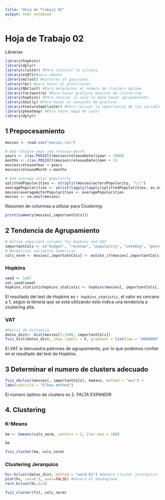 ```yaml
---
title: "Hoja de Trabajo 02"
output: html_notebook
---
```


# Hoja de Trabajo 02

Librerías
```r
library(hopkins)
library(dplyr)
library(cluster) #Para calcular la silueta
library(e1071)#para cmeans
library(mclust) #mixtures of gaussians
library(fpc) #para hacer el plotcluster
library(NbClust) #Para determinar el número de clusters óptimo
library(factoextra) #Para hacer gráficos bonitos de clustering
library(hopkins) #Para revisar si vale la pena hacer agrupamiento
library(GGally) #Para hacer el conjunto de graficos
library(FeatureImpCluster) #Para revisar la importancia de las variables en los grupos.
library(pheatmap) #Para hacer mapa de calor
library(dplyr)

```

## 1 Prepocesamiento
```r
movies <- read.csv("movies.csv")

# Add release_year and release_month
years <- c(as.POSIXlt(movies$releaseDate)$year + 1900)
months <- c(as.POSIXlt(movies$releaseDate)$mon + 1)
movies$releaseYear = years
movies$releaseMonth = months

# Add average actor popularity
splittedPopularities <- strsplit(movies$actorsPopularity, "\\|")
averagePopularities <- unlist(lapply(lapply(splittedPopularities, as.numeric), mean))
movies$averageActorPopularities <- averagePopularities
movies <- na.omit(movies)

```
Resumen de columnas a utilizar para Clustering:

```r
print(summary(movies[,importantCols]))
```




## 2 Tendencia de Agrupamiento

``` r
# Define important columns for Hopkins and VAT
importantCols <- c("budget", "revenue", "popularity", "voteAvg", "genresAmount","releaseYear", "releaseMonth", "actorsAmount", "averageActorPopularities")
# Normalizar variables numericas
cols_norm <- movies[,importantCols] <- mutate_if(movies[,importantCols], is.numeric, scale)
```

### Hopkins
```r
seed <- 1407
set.seed(seed)
hopkins_statistichopkins_statistic <- hopkins(movies[, importantCols], m=1000)
```
El resultado del test de Hopkins es `r hopkins_statistic`, el valor es cercano a 1, según la librería que se está utilizando esto indica una tendencia a clustering alta.

### VAT

```r
#Matriz de distancia
datos_dist<- dist(movies[1:1000, importantCols])
fviz_dist(datos_dist, show_labels = F, gradient = list(low = "#000000", mid = "white", high = "#FC4E3F"))
```
El VAT si demuestra patrones de agrupamiento, por lo que podemos confiar en el resultado del test de Hopkins.

## 3 Determinar el numero de clusters adecuado


```r

fviz_nbclust(movies[, importantCols], kmeans, method = "wss") +
labs(subtitle = "Elbow method")
```
El número óptimo de clusters es 2. FALTA EXPANDIR

## 4. Clustering

### K-Means
```r
km <- kmeans(cols_norm, centers = 2, iter.max = 100) 
```

```r
km
```

```r
fviz_cluster(km, cols_norm)
```

### Clustering Jerarquico

```r
hc<-hclust(datos_dist, method = "ward.D2") #Genera cluster jerarquico
plot(hc, cex=0.5, axes=FALSE) #Genera el dendograma
rect.hclust(hc,k=3)
```

```r
fviz_cluster(fit, cols_norm)
```

